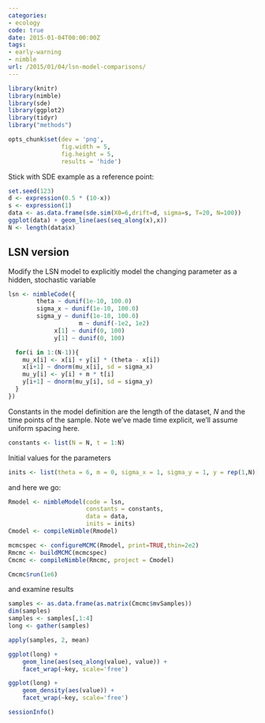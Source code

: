 ```yaml
---
categories:
- ecology
code: true
date: 2015-01-04T00:00:00Z
tags:
- early-warning
- nimble
url: /2015/01/04/lsn-model-comparisons/
---
```


```r
library(knitr)
library(nimble)
library(sde)
library(ggplot2)
library(tidyr)
library("methods")

opts_chunk$set(dev = 'png', 
               fig.width = 5, 
               fig.height = 5, 
               results = 'hide')
```


Stick with SDE example as a reference point:

```r
set.seed(123)
d <- expression(0.5 * (10-x))
s <- expression(1) 
data <- as.data.frame(sde.sim(X0=6,drift=d, sigma=s, T=20, N=100))
ggplot(data) + geom_line(aes(seq_along(x),x))
N <- length(data$x)
```

## LSN version ##

Modify the LSN model to explicitly model the changing parameter as a hidden, stochastic variable

```r
lsn <- nimbleCode({
		theta ~ dunif(1e-10, 100.0)
		sigma_x ~ dunif(1e-10, 100.0)
		sigma_y ~ dunif(1e-10, 100.0)
					m ~ dunif(-1e2, 1e2)
			 x[1] ~ dunif(0, 100)
			 y[1] ~ dunif(0, 100) 

  for(i in 1:(N-1)){
    mu_x[i] <- x[i] + y[i] * (theta - x[i]) 
    x[i+1] ~ dnorm(mu_x[i], sd = sigma_x) 
    mu_y[i] <- y[i] + m * t[i]
    y[i+1] ~ dnorm(mu_y[i], sd = sigma_y) 
  }
})
```

Constants in the model definition are the length of the dataset, $N$ and the time points of the sample. Note we've made time explicit, we'll assume uniform spacing here. 

```r
constants <- list(N = N, t = 1:N)
```

Initial values for the parameters

```r
inits <- list(theta = 6, m = 0, sigma_x = 1, sigma_y = 1, y = rep(1,N))
```


and here we go:

```r
Rmodel <- nimbleModel(code = lsn, 
                      constants = constants, 
                      data = data, 
                      inits = inits)
Cmodel <- compileNimble(Rmodel)
```



```r
mcmcspec <- configureMCMC(Rmodel, print=TRUE,thin=2e2)
Rmcmc <- buildMCMC(mcmcspec)
Cmcmc <- compileNimble(Rmcmc, project = Cmodel)
```


```r
Cmcmc$run(1e6)
```


and examine results

```r
samples <- as.data.frame(as.matrix(Cmcmc$mvSamples))
dim(samples)
samples <- samples[,1:4]
long <- gather(samples)
```

```r
apply(samples, 2, mean)
```

```r
ggplot(long) + 
	geom_line(aes(seq_along(value), value)) + 
	facet_wrap(~key, scale='free')
```

```r
ggplot(long) + 
	geom_density(aes(value)) + 
	facet_wrap(~key, scale='free')
```

```r
sessionInfo()
```
